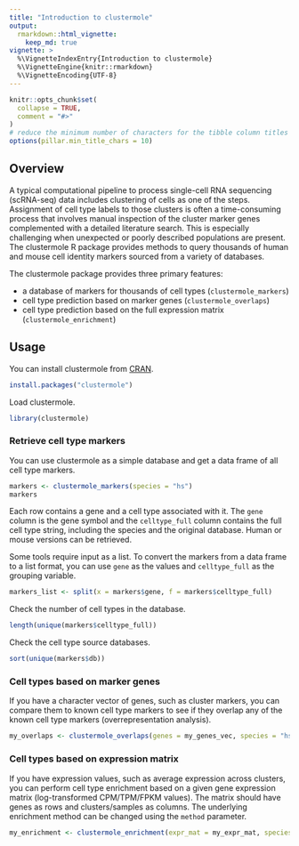 ```yaml
---
title: "Introduction to clustermole"
output:
  rmarkdown::html_vignette:
    keep_md: true
vignette: >
  %\VignetteIndexEntry{Introduction to clustermole}
  %\VignetteEngine{knitr::rmarkdown}
  %\VignetteEncoding{UTF-8}
---
```


```r
knitr::opts_chunk$set(
  collapse = TRUE,
  comment = "#>"
)
# reduce the minimum number of characters for the tibble column titles (default: 15)
options(pillar.min_title_chars = 10)
```

## Overview

A typical computational pipeline to process single-cell RNA sequencing (scRNA-seq) data includes clustering of cells as one of the steps.
Assignment of cell type labels to those clusters is often a time-consuming process that involves manual inspection of the cluster marker genes complemented with a detailed literature search.
This is especially challenging when unexpected or poorly described populations are present.
The clustermole R package provides methods to query thousands of human and mouse cell identity markers sourced from a variety of databases.

The clustermole package provides three primary features:

* a database of markers for thousands of cell types (`clustermole_markers`)
* cell type prediction based on marker genes (`clustermole_overlaps`)
* cell type prediction based on the full expression matrix (`clustermole_enrichment`)

## Usage

You can install clustermole from [CRAN](https://cran.r-project.org/package=clustermole).

```r
install.packages("clustermole")
```

Load clustermole.

```r
library(clustermole)
```

### Retrieve cell type markers

You can use clustermole as a simple database and get a data frame of all cell type markers.

```r
markers <- clustermole_markers(species = "hs")
markers
```

Each row contains a gene and a cell type associated with it.
The `gene` column is the gene symbol and the `celltype_full` column contains the full cell type string, including the species and the original database. Human or mouse versions can be retrieved.

Some tools require input as a list.
To convert the markers from a data frame to a list format, you can use `gene` as the values and `celltype_full` as the grouping variable.

```r
markers_list <- split(x = markers$gene, f = markers$celltype_full)
```

Check the number of cell types in the database.

```r
length(unique(markers$celltype_full))
```

Check the cell type source databases.

```r
sort(unique(markers$db))
```

### Cell types based on marker genes

If you have a character vector of genes, such as cluster markers, you can compare them to known cell type markers to see if they overlap any of the known cell type markers (overrepresentation analysis).

```r
my_overlaps <- clustermole_overlaps(genes = my_genes_vec, species = "hs")
```

### Cell types based on expression matrix

If you have expression values, such as average expression across clusters, you can perform cell type enrichment based on a given gene expression matrix (log-transformed CPM/TPM/FPKM values).
The matrix should have genes as rows and clusters/samples as columns.
The underlying enrichment method can be changed using the `method` parameter.

```r
my_enrichment <- clustermole_enrichment(expr_mat = my_expr_mat, species = "hs")
```
